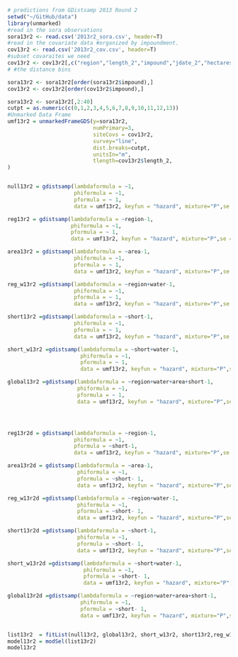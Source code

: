 ```r
# predictions from GDistsamp 2013 Round 2
setwd("~/GitHub/data")
library(unmarked)
#read in the sora observations
sora13r2 <- read.csv('2013r2_sora.csv', header=T)
#read in the covariate data #organized by impoundment.
cov13r2 <- read.csv('2013r2_cov.csv', header=T)
#subset covaraites we need
cov13r2 <- cov13r2[,c("region","length_2","impound","jdate_2","hectares","area", "int","short","water")]
# #the distance bins

sora13r2 <- sora13r2[order(sora13r2$impound),]
cov13r2 <- cov13r2[order(cov13r2$impound),]

sora13r2 <- sora13r2[,2:40]
cutpt = as.numeric(c(0,1,2,3,4,5,6,7,8,9,10,11,12,13)) 
#Unmarked Data Frame
umf13r2 = unmarkedFrameGDS(y=sora13r2, 
                           numPrimary=3,
                           siteCovs = cov13r2,
                           survey="line", 
                           dist.breaks=cutpt,  
                           unitsIn="m", 
                           tlength=cov13r2$length_2,
)


null13r2 = gdistsamp(lambdaformula = ~1, 
                     phiformula = ~1, 
                     pformula = ~ 1,
                     data = umf13r2, keyfun = "hazard", mixture="P",se = T, output="abund")

reg13r2 = gdistsamp(lambdaformula = ~region-1, 
                    phiformula = ~1, 
                    pformula = ~ 1,
                    data = umf13r2, keyfun = "hazard", mixture="P",se = T, output="abund")

area13r2 = gdistsamp(lambdaformula = ~area-1, 
                     phiformula = ~1, 
                     pformula = ~ 1,
                     data = umf13r2, keyfun = "hazard", mixture="P",se = T, output="abund")

reg_w13r2 =gdistsamp(lambdaformula = ~region+water-1, 
                     phiformula = ~1, 
                     pformula = ~ 1,
                     data = umf13r2, keyfun = "hazard", mixture="P",se = T, output="abund")

short13r2 =gdistsamp(lambdaformula = ~short-1, 
                     phiformula = ~1, 
                     pformula = ~ 1,
                     data = umf13r2, keyfun = "hazard", mixture="P",se = T, output="abund")

short_w13r2 =gdistsamp(lambdaformula = ~short+water-1, 
                       phiformula = ~1, 
                       pformula = ~ 1,
                       data = umf13r2, keyfun = "hazard", mixture="P",se = T, output="abund")

global13r2 =gdistsamp(lambdaformula = ~region+water+area+short-1, 
                      phiformula = ~1, 
                      pformula = ~ 1,
                      data = umf13r2, keyfun = "hazard", mixture="P",se = T, output="abund")




reg13r2d = gdistsamp(lambdaformula = ~region-1, 
                     phiformula = ~1, 
                     pformula = ~short-1,
                     data = umf13r2, keyfun = "hazard", mixture="P",se = T, output="abund")

area13r2d = gdistsamp(lambdaformula = ~area-1, 
                      phiformula = ~1, 
                      pformula = ~short- 1,
                      data = umf13r2, keyfun = "hazard", mixture="P",se = T, output="abund")

reg_w13r2d =gdistsamp(lambdaformula = ~region+water-1, 
                      phiformula = ~1, 
                      pformula = ~short- 1,
                      data = umf13r2, keyfun = "hazard", mixture="P",se = T, output="abund")

short13r2d =gdistsamp(lambdaformula = ~short-1, 
                      phiformula = ~1, 
                      pformula = ~short- 1,
                      data = umf13r2, keyfun = "hazard", mixture="P",se = T, output="abund")

short_w13r2d =gdistsamp(lambdaformula = ~short+water-1, 
                        phiformula = ~1, 
                        pformula = ~short- 1,
                        data = umf13r2, keyfun = "hazard", mixture="P",se = T, output="abund")

global13r2d =gdistsamp(lambdaformula = ~region+water+area+short-1, 
                       phiformula = ~1, 
                       pformula = ~short- 1,
                       data = umf13r2, keyfun = "hazard", mixture="P",se = T, output="abund")


list13r2  = fitList(null13r2, global13r2, short_w13r2, short13r2,reg_w13r2,area13r2,reg13r2, global13r2d, short_w13r2d, short13r2d,reg_w13r2d,area13r2d,reg13r2d)
model13r2 = modSel(list13r2)
model13r2
```